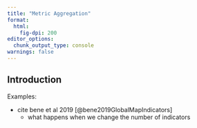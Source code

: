 ```yaml
---
title: "Metric Aggregation"
format:
  html:
    fig-dpi: 200
editor_options: 
  chunk_output_type: console
warnings: false
---
```


## Introduction

Examples:

- cite bene et al 2019 [@bene2019GlobalMapIndicators]
  - what happens when we change the number of indicators